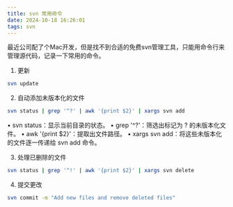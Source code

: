 ```yaml
---
title: svn 常用命令
date: 2024-10-18 16:26:01
tags: svn
---
```

最近公司配了个Mac开发，但是找不到合适的免费svn管理工具，只能用命令行来管理源代码，记录一下常用的命令。

1. 更新
```bash
svn update
```

2. 自动添加未版本化的文件
```bash
svn status | grep '^?' | awk '{print $2}' | xargs svn add
```
•	svn status：显示当前目录的状态。
•	grep '^?'：筛选出标记为 ? 的未版本化文件。
•	awk '\{print $2\}'：提取出文件路径。
•	xargs svn add：将这些未版本化的文件逐一传递给 svn add 命令。

3. 处理已删除的文件
```bash
svn status | grep '^!' | awk '{print $2}' | xargs svn delete
```

4. 提交更改
```bash
svn commit -m "Add new files and remove deleted files"
```
